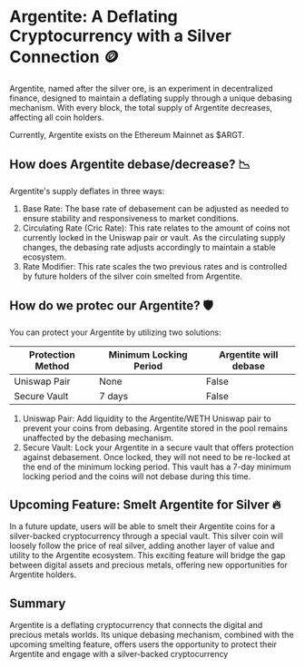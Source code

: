 # Argentite: A Deflating Cryptocurrency with a Silver Connection 🪙

Argentite, named after the silver ore, is an experiment in decentralized finance, designed to maintain a deflating supply through a unique debasing mechanism. With every block, the total supply of Argentite decreases, affecting all coin holders.

Currently, Argentite exists on the Ethereum Mainnet as $ARGT.

## How does Argentite debase/decrease? 📉

Argentite's supply deflates in three ways:

1. Base Rate: The base rate of debasement can be adjusted as needed to ensure stability and responsiveness to market conditions.
2. Circulating Rate (Cric Rate): This rate relates to the amount of coins not currently locked in the Uniswap pair or vault. As the circulating supply changes, the debasing rate adjusts accordingly to maintain a stable ecosystem.
3. Rate Modifier: This rate scales the two previous rates and is controlled by future holders of the silver coin smelted from Argentite.

## How do we protec our Argentite? 🛡️

You can protect your Argentite by utilizing two solutions:

| Protection Method | Minimum Locking Period | Argentite will debase |
| ----------------- | ---------------------- | --------------------- |
| Uniswap Pair      | None                   | False                 |
| Secure Vault      | 7 days                 | False                 |

1. Uniswap Pair: Add liquidity to the Argentite/WETH Uniswap pair to prevent your coins from debasing. Argentite stored in the pool remains unaffected by the debasing mechanism.
2. Secure Vault: Lock your Argentite in a secure vault that offers protection against debasement. Once locked, they will not need to be re-locked at the end of the minimum locking period. This vault has a 7-day minimum locking period and the coins will not debase during this time.

## Upcoming Feature: Smelt Argentite for Silver 🔥

In a future update, users will be able to smelt their Argentite coins for a silver-backed cryptocurrency through a special vault. This silver coin will loosely follow the price of real silver, adding another layer of value and utility to the Argentite ecosystem. This exciting feature will bridge the gap between digital assets and precious metals, offering new opportunities for Argentite holders.

## Summary

Argentite is a deflating cryptocurrency that connects the digital and precious metals worlds. Its unique debasing mechanism, combined with the upcoming smelting feature, offers users the opportunity to protect their Argentite and engage with a silver-backed cryptocurrency

